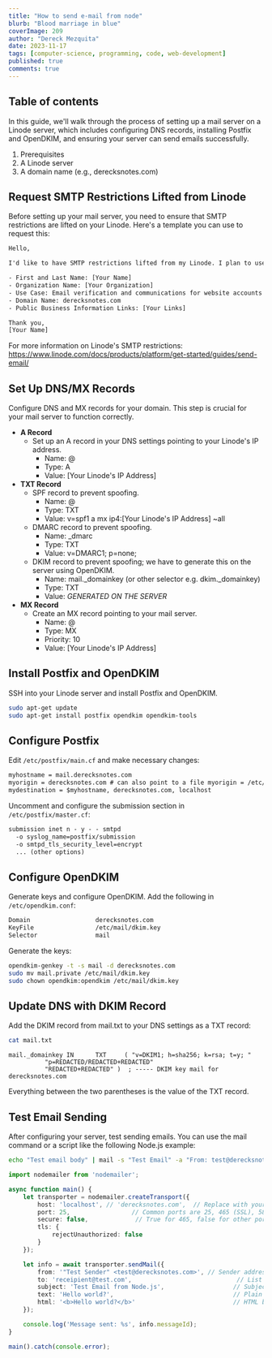 ```yaml
---
title: "How to send e-mail from node"
blurb: "Blood marriage in blue"
coverImage: 209
author: "Dereck Mezquita"
date: 2023-11-17
tags: [computer-science, programming, code, web-development]
published: true
comments: true
---
```


## Table of contents

In this guide, we'll walk through the process of setting up a mail server on a Linode server, which includes configuring DNS records, installing Postfix and OpenDKIM, and ensuring your server can send emails successfully.

1. Prerequisites
1. A Linode server
1. A domain name (e.g., derecksnotes.com)

## Request SMTP Restrictions Lifted from Linode

Before setting up your mail server, you need to ensure that SMTP restrictions are lifted on your Linode. Here's a template you can use to request this:

```txt
Hello,

I'd like to have SMTP restrictions lifted from my Linode. I plan to use it for sending email verifications and communications for website accounts.

- First and Last Name: [Your Name]
- Organization Name: [Your Organization]
- Use Case: Email verification and communications for website accounts
- Domain Name: derecksnotes.com
- Public Business Information Links: [Your Links]

Thank you,
[Your Name]
```

For more information on Linode's SMTP restrictions: https://www.linode.com/docs/products/platform/get-started/guides/send-email/

## Set Up DNS/MX Records

Configure DNS and MX records for your domain. This step is crucial for your mail server to function correctly.

- **A Record**
    - Set up an A record in your DNS settings pointing to your Linode's IP address.
        - Name: @
        - Type: A
        - Value: [Your Linode's IP Address]
- **TXT Record**
    - SPF record to prevent spoofing.
        - Name: @
        - Type: TXT
        - Value: v=spf1 a mx ip4:[Your Linode's IP Address] ~all
    - DMARC record to prevent spoofing.
        - Name: _dmarc
        - Type: TXT
        - Value: v=DMARC1; p=none;
    - DKIM record to prevent spoofing; we have to generate this on the server using OpenDKIM.
        - Name: mail._domainkey (or other selector e.g. dkim._domainkey)
        - Type: TXT
        - Value: *GENERATED ON THE SERVER*
- **MX Record**
    - Create an MX record pointing to your mail server.
        - Name: @
        - Type: MX
        - Priority: 10
        - Value: [Your Linode's IP Address]

## Install Postfix and OpenDKIM

SSH into your Linode server and install Postfix and OpenDKIM.

```bash
sudo apt-get update
sudo apt-get install postfix opendkim opendkim-tools
```

## Configure Postfix

Edit `/etc/postfix/main.cf` and make necessary changes:

```txt
myhostname = mail.derecksnotes.com
myorigin = derecksnotes.com # can also point to a file myorigin = /etc/mailname
mydestination = $myhostname, derecksnotes.com, localhost
```

Uncomment and configure the submission section in `/etc/postfix/master.cf`:

```txt
submission inet n - y - - smtpd
  -o syslog_name=postfix/submission
  -o smtpd_tls_security_level=encrypt
  ... (other options)
```

## Configure OpenDKIM

Generate keys and configure OpenDKIM. Add the following in `/etc/opendkim.conf`:

```txt
Domain                  derecksnotes.com
KeyFile                 /etc/mail/dkim.key
Selector                mail
```

Generate the keys:

```bash
opendkim-genkey -t -s mail -d derecksnotes.com
sudo mv mail.private /etc/mail/dkim.key
sudo chown opendkim:opendkim /etc/mail/dkim.key
```

## Update DNS with DKIM Record

Add the DKIM record from mail.txt to your DNS settings as a TXT record:

```bash
cat mail.txt
```

```
mail._domainkey IN      TXT     ( "v=DKIM1; h=sha256; k=rsa; t=y; "
          "p=REDACTED/REDACTED+REDACTED"
          "REDACTED+REDACTED" )  ; ----- DKIM key mail for derecksnotes.com
```

Everything between the two parentheses is the value of the TXT record.

## Test Email Sending

After configuring your server, test sending emails. You can use the mail command or a script like the following Node.js example:

```bash
echo "Test email body" | mail -s "Test Email" -a "From: test@derecksnotes.com" receipient@test.com
```

```ts
import nodemailer from 'nodemailer';

async function main() {
    let transporter = nodemailer.createTransport({
        host: 'localhost', // 'derecksnotes.com',  // Replace with your SMTP server address
        port: 25,                 // Common ports are 25, 465 (SSL), 587 (TLS)
        secure: false,             // True for 465, false for other ports
        tls: {
            rejectUnauthorized: false
        }
    });

    let info = await transporter.sendMail({
        from: '"Test Sender" <test@derecksnotes.com>', // Sender address
        to: 'receipient@test.com',                             // List of receivers
        subject: 'Test Email from Node.js',                   // Subject line
        text: 'Hello world?',                                 // Plain text body
        html: '<b>Hello world?</b>'                           // HTML body content
    });

    console.log('Message sent: %s', info.messageId);
}

main().catch(console.error);
```